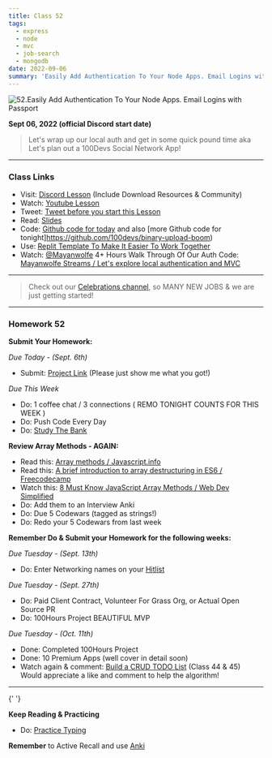 ```yaml
---
title: Class 52
tags:
  - express
  - node
  - mvc
  - job-search
  - mongodb
date: 2022-09-06
summary: 'Easily Add Authentication To Your Node Apps. Email Logins with Passport'
---
```


![52.Easily Add Authentication To Your Node Apps. Email Logins with Passport](https://cdn.hashnode.com/res/hashnode/image/upload/v1676729205568/vchIL0VjB.png?auto=compress)

**Sept 06, 2022 (official Discord start date)**

> Let's wrap up our local auth and get in some quick pound time aka <br /> Let's plan out a 100Devs Social Network App!

<hr />

### Class Links

- Visit: [Discord Lesson](https://discord.com/channels/735923219315425401/738891289071714388/1016823994646794301) (Include Download Resources & Community)
- Watch: [Youtube Lesson](https://youtu.be/z5UgtXOxEEk)
- Tweet: [Tweet before you start this Lesson](https://twitter.com/leonnoel/status/1567264659186814976)
- Read: [Slides](https://slides.com/leonnoel/100devs2-auth-project-night2-cohort-2)
- Code: [Github code for today](https://github.com/100devs/todo-mvc-auth-local) and also [more Github code for tonight]https://github.com/100devs/binary-upload-boom)
- Use: [Replit Template To Make It Easier To Work Together](https://replit.com/@100devs/todo-mvc-auth-local?v=1)
- Watch: [@Mayanwolfe](https://twitter.com/mayanwolfe) 4+ Hours Walk Through Of Our Auth Code: <br /> [Mayanwolfe Streams / Let's explore local authentication and MVC](https://youtu.be/jo5GTErVBQU)

<hr />

> Check out our [Celebrations channel](https://discord.com/channels/735923219315425401/735936014832369687), so MANY NEW JOBS & we are just getting started!

<hr />

### Homework 52

**Submit Your Homework:**

_Due Today - (Sept. 6th)_

- Submit: [Project Link](https://forms.gle/jBaRJS1JfpKRZnry8) (Please just show me what you got!)

_Due This Week_

- Do: 1 coffee chat / 3 connections ( REMO TONIGHT COUNTS FOR THIS WEEK )
- Do: Push Code Every Day
- Do: [Study The Bank](https://docs.google.com/document/d/1p7DhCsLOMMybYfePWLlD1-_8KU20zkBoArH4pnW1o3c)

**Review Array Methods - AGAIN:**

- Read this: [Array methods / Javascript.info](https://javascript.info/array-methods)
- Read this: [A brief introduction to array destructuring in ES6 / Freecodecamp](https://www.freecodecamp.org/news/array-destructuring-in-es6-30e398f21d10/)
- Watch this: [8 Must Know JavaScript Array Methods / Web Dev Simplified](https://youtu.be/R8rmfD9Y5-c)
- Do: Add them to an Interview Anki
- Do: Due 5 Codewars (tagged as strings!)
- Do: Redo your 5 Codewars from last week

**Remember Do & Submit your Homework for the following weeks:**

_Due Tuesday - (Sept. 13th)_

- Do: Enter Networking names on your [Hitlist](https://docs.google.com/spreadsheets/d/1Be-6gYvrfi8l-M0RnObzdysRIG7N7Yyu6rIF0OHw0Q4/edit?usp=sharing)

_Due Tuesday - (Sept. 27th)_

- Do: Paid Client Contract, Volunteer For Grass Org, or Actual Open Source PR
- Do: 100Hours Project BEAUTIFUL MVP

_Due Tuesday - (Oct. 11th)_

- Done: Completed 100Hours Project
- Done: 10 Premium Apps (well cover in detail soon)
- Watch again & comment: [Build a CRUD TODO List](https://youtu.be/jZ-kmmgi_d0) (Class 44 & 45) <br /> Would appreciate a like and comment to help the algorithm!

<hr />{' '}

**Keep Reading & Practicing**

- Do: [Practice Typing](https://www.keybr.com/)

**Remember** to Active Recall and use [Anki](https://apps.ankiweb.net/)
